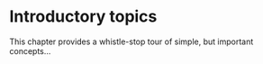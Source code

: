 # Introductory topics

This chapter provides a whistle-stop tour of simple, but important concepts...

